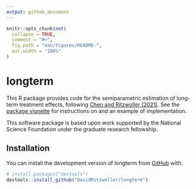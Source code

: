 ```yaml
---
output: github_document
---
```


<!-- README.md is generated from README.Rmd. Please edit that file -->

```r
knitr::opts_chunk$set(
  collapse = TRUE,
  comment = "#>",
  fig.path = "man/figures/README-",
  out.width = "100%"
)
```

# longterm

<!-- badges: start -->
<!-- badges: end -->

This R package provides code for the semiparametric estimation of long-term treatment effects, following [Chen and Ritzwoller (2021)](https://arxiv.org/abs/2107.14405). See the [package vignette](doc/vignette.pdf) for instructions on and an example of implementation. 

This software package is based upon work supported by the National Science Foundation under the graduate research fellowship.

## Installation

You can install the development version of longterm from
[GitHub](https://github.com/) with:

``` r
# install.packages("devtools")
devtools::install_github("DavidRitzwoller/longterm")
```
